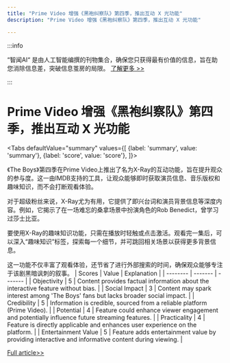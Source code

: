 ```yaml
---
title: "Prime Video 增强《黑袍纠察队》第四季，推出互动 X 光功能"
description: "Prime Video 增强《黑袍纠察队》第四季，推出互动 X 光功能"

---
```



:::info

“智闻AI“ 是由人工智能编撰的刊物集合，确保您只获得最有价值的信息，旨在助您消除信息差，突破信息茧房的局限。  [了解更多 >>](/)

:::

# Prime Video 增强《黑袍纠察队》第四季，推出互动 X 光功能


<Tabs
	defaultValue="summary"
	values={[
	{label: 'summary', value: 'summary'},
	{label: 'score', value: 'score'},
]}>
<TabItem value="summary">


《The Boys》第四季在Prime Video上推出了名为X-Ray的互动功能，旨在提升观众的参与度。这一由IMDB支持的工具，让观众能够即时获取演员信息、音乐版权和趣味知识，而不会打断观看体验。

对于超级粉丝来说，X-Ray尤为有用，它提供了即兴台词和演员背景信息等深度内容。例如，它揭示了在一场难忘的桑拿场景中扮演角色的Rob Benedict，曾学习过莎士比亚。

要使用X-Ray的趣味知识功能，只需在播放时轻触或点击激活。观看完一集后，可以深入“趣味知识”标签，探索每一个细节，并可跳回相关场景以获得更多背景信息。

这一功能不仅丰富了观看体验，还节省了进行外部搜索的时间，确保观众能够专注于该剧黑暗讽刺的叙事。
</TabItem>
<TabItem value="score">
	| Scores     | Value   | Explanation |
	| -------- | ------- | ------- |
	| Objectivity  | 5    | Content provides factual information about the interactive feature without bias.    |
	| Social Impact | 3     | Content may spark interest among 'The Boys' fans but lacks broader social impact.    |
	| Credibility    | 5    | Information is credible, sourced from a reliable platform (Prime Video).    |
	| Potential    | 4    | Feature could enhance viewer engagement and potentially influence future streaming features.    |
	| Practicality    | 4    | Feature is directly applicable and enhances user experience on the platform.    |
	| Entertainment Value    | 5    | Feature adds entertainment value by providing interactive and informative content during viewing.    |
</TabItem>
</Tabs>

[Full article>>](https://www.cnet.com/tech/services-and-software/the-boys-season-4-gets-more-interactive-with-this-prime-video-feature/#ftag=CAD590a51e)
